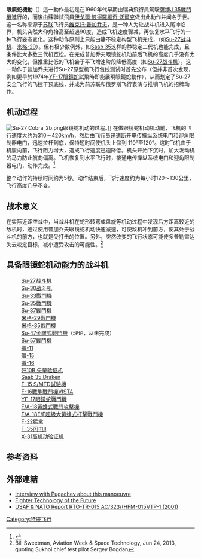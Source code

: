 '''眼鏡蛇機動'''（'''{{lang-en|Cobra maneuver}}'''）這一動作最初是在1960年代早期由瑞典飛行員駕駛[[J_35战斗机|薩博J 35戰鬥機]]進行的，而後由蘇聯試飛員[[伊戈爾·彼得羅維奇·沃爾克|伊戈爾·彼得羅維奇·沃爾克]]做出此動作并闻名于世。这一名称来源于[[苏联|苏联]]飞行员[[维克托·普加乔夫|维克托·普加乔夫]]，是一种人为让战斗机进入尾冲临界，机头突然大仰角抬高至超過90度，造成飞机速度骤减，再恢复水平飞行的一种飞行姿态变化。这种动作原则上只能由静不稳定构型飞机完成，（如[[Su-27战斗机|Su-27战斗机]]、[[米格-29|米格-29]]）。但有极少数例外，如[[J_35战斗机|Saab 35]]这样的静稳定二代机也能完成，且条件比大多数三代机宽松。在完成普加乔夫眼镜蛇机动前后飞机的高度几乎没有太大的变化，但推重比低的飞机会于平飞增速阶段降低高度（如[[Su-27战斗机|Su-27战斗机]]）。这一动作于普加乔夫进行Su-27原型机飞行包线测试时首先公布（但并非首次发现，例如更早於1974年[[YF-17戰鬥機|YF-17眼鏡蛇]]試飛時即能展現眼鏡蛇動作），从而划定了Su-27安全飞行的飞控干预底线，并成为前苏联和俄罗斯飞行表演与推销飞机的招牌动作。

==机动过程==
[[File:Su-27_Cobra_2b.png|thumb]]眼镜蛇机动的过程。]]
在做眼镜蛇机动机动前，飞机的飞行速度大约为310～420km/h，然后由飞行员迅速断开电传操纵系统电门和迎角限制器电门，迅速拉杆到底，保持短时间使机头上仰到 110°至120°。这时飞机由于机腹向前，飞行阻力增大，造成飞行速度迅速降低。机头开始下沉时，加大发动机的马力防止航向偏离。飞机恢复到水平飞行时，接通电传操纵系统电门和迎角限制器电门，动作完成。<ref>{{Cite web |url=http://www.afwing.com/combat/cobra-1.htm |title=Su-27 飞机眼镜蛇机动及其战术意义 |access-date=2013-06-20 |archive-date=2019-09-15 |archive-url=https://web.archive.org/web/20190915175921/http://www.afwing.com/combat/cobra-1.htm |dead-url=no }}</ref>

整个动作的持续时间约为5秒。动作结束后，飞行速度约为每小时120～130公里，飞行高度几乎不变。

==战术意义==
在实际近距空战中，当战斗机在蛇形转弯或盘旋等机动过程中发现后方距离较近的敌机时，通过使用普加乔夫眼镜蛇机动快速减速，可使敌机冲到前方，使其处于战斗机的前方，也就是受打击的位置。另外，突然改变的飞行状态可能使多普勒雷达失去咬定目标，减小遭受攻击的可能性。<ref>Bill Sweetman, Aviation Week & Space Technology, Jun 24, 2013, quoting Sukhoi chief test pilot Sergey Bogdan</ref>

==具备眼镜蛇机动能力的战斗机==
;{{RUS}}
: [[Su-27战斗机|Su-27战斗机]]
: [[Su-30战斗机|Su-30战斗机]]
: [[Su-33戰鬥機|Su-33戰鬥機]]
: [[Su-35戰鬥機|Su-35戰鬥機]]
: [[Su-37戰鬥機|Su-37戰鬥機]]
: [[米格-29戰鬥機|米格-29戰鬥機]]
: [[米格-35戰鬥機|米格-35戰鬥機]]
: [[Su-47金雕式戰鬥機|Su-47金雕式戰鬥機]]（理论，从未完成）
: [[苏-57战斗机|Su-57戰鬥機]]
;{{CHN}}
: [[歼-11战斗机|殲-11]]
: [[歼-15战斗机|殲-15]]
: [[殲-16|殲-16]]
: [[歼10#殲-10B_TVC|歼10B 矢量验证机]]
;{{SWE}}
: [[J_35战斗机|Saab 35 Draken]]
;{{USA}}
: [[F-15_S/MTD試驗機|F-15 S/MTD試驗機]]
: [[F-16戰隼戰鬥機|F-16戰隼戰鬥機]]VISTA
: [[YF-17戰鬥機|YF-17眼鏡蛇戰鬥機]]
: [[F/A-18黃蜂式戰鬥攻擊機|F/A-18黃蜂式戰鬥攻擊機]]
: [[F/A-18E/F超級大黃蜂式打擊戰鬥機|F/A-18E/F超級大黃蜂式打擊戰鬥機]]
: [[F-22猛禽戰鬥機|F-22猛禽]]
: [[F-35閃電II戰鬥機|F-35闪电II]]
: [[X-31高机动验证机|X-31高机动验证机]]

==参考资料==
{{reflist}}

== 外部連結 ==
* [http://vayu-sena.tripod.com/interview-pugachev.html Interview with Pugachev about this manoeuvre] {{Wayback|url=http://vayu-sena.tripod.com/interview-pugachev.html |date=20200122150838 }}
* [https://web.archive.org/web/20120207060039/http://www.airpower.maxwell.af.mil/airchronicles/apj/apj88/spr88/siuru.html Fighter Technology of the Future]
* [https://web.archive.org/web/20160430012800/http://ftp.rta.nato.int/public//PubFullText/RTO/TR/RTO-TR-015///TR-015-$$ALL.pdf USAF & NATO Report RTO-TR-015 AC/323/(HFM-015)/TP-1 (2001)]
{{模板:特技飞行}}
[[Category:特技飞行|Category:特技飞行]]